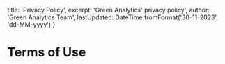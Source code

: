 
  title: 'Privacy Policy',
  excerpt: 'Green Analytics\' privacy policy',
  author: 'Green Analytics Team',
  lastUpdated: DateTime.fromFormat('30-11-2023', 'dd-MM-yyyy')
}

# Terms of Use
